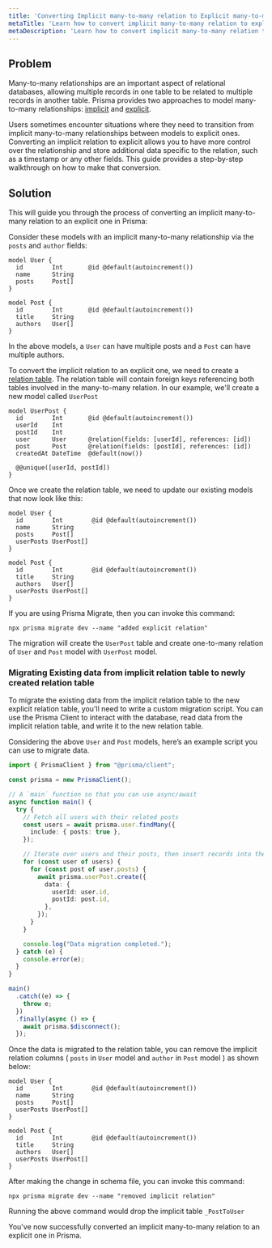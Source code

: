 ```yaml
---
title: 'Converting Implicit many-to-many relation to Explicit many-to-many relation'
metaTitle: 'Learn how to convert implicit many-to-many relation to explicit many-to-many relation'
metaDescription: 'Learn how to convert implicit many-to-many relation to explicit many-to-many relation'
---
```


## Problem

Many-to-many relationships are an important aspect of relational databases, allowing multiple records in one table to be related to multiple records in another table. Prisma provides two approaches to model many-to-many relationships: [implicit](https://www.prisma.io/docs/concepts/components/prisma-schema/relations/many-to-many-relations#implicit-many-to-many-relations) and [explicit](https://www.prisma.io/docs/concepts/components/prisma-schema/relations/many-to-many-relations#explicit-many-to-many-relations).

Users sometimes encounter situations where they need to transition from implicit many-to-many relationships between models to explicit ones. Converting an implicit relation to explicit allows you to have more control over the relationship and store additional data specific to the relation, such as a timestamp or any other fields. This guide provides a step-by-step walkthrough on how to make that conversion.

## Solution

This will guide you through the process of converting an implicit many-to-many relation to an explicit one in Prisma:

Consider these models with an implicit many-to-many relationship via the `posts` and `author` fields:

```prisma
model User {
  id        Int       @id @default(autoincrement())
  name      String
  posts     Post[]
}

model Post {
  id        Int       @id @default(autoincrement())
  title     String
  authors   User[]
}
```

In the above models, a `User` can have multiple posts and a `Post` can have multiple authors.

To convert the implicit relation to an explicit one, we need to create a [relation table](https://www.prisma.io/docs/concepts/components/prisma-schema/relations/many-to-many-relations#relation-tables). The relation table will contain foreign keys referencing both tables involved in the many-to-many relation. In our example, we'll create a new model called `UserPost`

```prisma
model UserPost {
  id        Int       @id @default(autoincrement())
  userId    Int
  postId    Int
  user      User      @relation(fields: [userId], references: [id])
  post      Post      @relation(fields: [postId], references: [id])
  createdAt DateTime  @default(now())

  @@unique([userId, postId])
}
```

Once we create the relation table, we need to update our existing models that now look like this:

```prisma
model User {
  id        Int        @id @default(autoincrement())
  name      String
  posts     Post[]
  userPosts UserPost[]
}

model Post {
  id        Int        @id @default(autoincrement())
  title     String
  authors   User[]
  userPosts UserPost[]
}
```

If you are using Prisma Migrate, then you can invoke this command:

```terminal
npx prisma migrate dev --name "added explicit relation"
```

The migration will create the `UserPost` table and create one-to-many relation of `User` and `Post` model with `UserPost` model.

### Migrating Existing data from implicit relation table to newly created relation table

To migrate the existing data from the implicit relation table to the new explicit relation table, you'll need to write a custom migration script. You can use the Prisma Client to interact with the database, read data from the implicit relation table, and write it to the new relation table.

Considering the above `User` and `Post` models, here’s an example script you can use to migrate data.

```typescript
import { PrismaClient } from "@prisma/client";

const prisma = new PrismaClient();

// A `main` function so that you can use async/await
async function main() {
  try {
    // Fetch all users with their related posts
    const users = await prisma.user.findMany({
      include: { posts: true },
    });

    // Iterate over users and their posts, then insert records into the UserPost table
    for (const user of users) {
      for (const post of user.posts) {
        await prisma.userPost.create({
          data: {
            userId: user.id,
            postId: post.id,
          },
        });
      }
    }

    console.log("Data migration completed.");
  } catch (e) {
    console.error(e);
  }
}

main()
  .catch((e) => {
    throw e;
  })
  .finally(async () => {
    await prisma.$disconnect();
  });
```

Once the data is migrated to the relation table, you can remove the implicit relation columns ( `posts` in `User` model and `author` in `Post` model ) as shown below:

```prisma highlight=4,11;delete
model User {
  id        Int        @id @default(autoincrement())
  name      String
  posts     Post[]
  userPosts UserPost[]
}

model Post {
  id        Int        @id @default(autoincrement())
  title     String
  authors   User[]
  userPosts UserPost[]
}
```

After making the change in schema file, you can invoke this command:

```terminal
npx prisma migrate dev --name "removed implicit relation"
```

Running the above command would drop the implicit table `_PostToUser`

You've now successfully converted an implicit many-to-many relation to an explicit one in Prisma.
